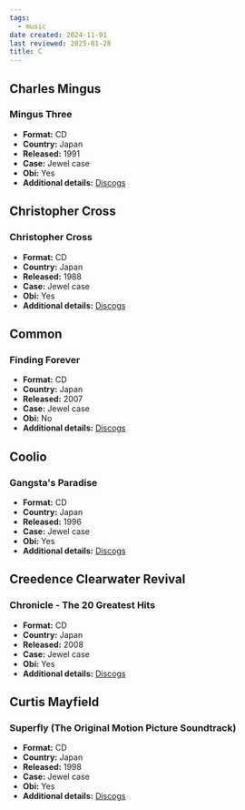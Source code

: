 ```yaml
---
tags:
  - music
date created: 2024-11-01
last reviewed: 2025-01-28
title: C
---
```


## Charles Mingus

### Mingus Three

- **Format:** CD
- **Country:** Japan
- **Released:** 1991
- **Case:** Jewel case
- **Obi:** Yes
- **Additional details:** [Discogs](https://www.discogs.com/release/31852787-Charles-Mingus-Mingus-Three)

## Christopher Cross

### Christopher Cross

- **Format:** CD
- **Country:** Japan
- **Released:** 1988
- **Case:** Jewel case
- **Obi:** Yes
- **Additional details:** [Discogs](https://www.discogs.com/release/3688541-Christopher-Cross-Christopher-Cross)

## Common

### Finding Forever

- **Format:** CD
- **Country:** Japan
- **Released:** 2007
- **Case:** Jewel case
- **Obi:** No
- **Additional details:** [Discogs](https://www.discogs.com/release/3301232-Common-Finding-Forever)

## Coolio

### Gangsta's Paradise

- **Format:** CD
- **Country:** Japan
- **Released:** 1996
- **Case:** Jewel case
- **Obi:** Yes
- **Additional details:** [Discogs](https://www.discogs.com/release/7068046-Coolio-%E3%82%AF%E3%83%BC%E3%83%AA%E3%82%AA-Gangstas-Paradise)

## Creedence Clearwater Revival

### Chronicle - The 20 Greatest Hits

- **Format:** CD
- **Country:** Japan
- **Released:** 2008
- **Case:** Jewel case
- **Obi:** Yes
- **Additional details:** [Discogs](https://www.discogs.com/release/7338132-Creedence-Clearwater-Revival-Featuring-John-Fogerty-Chronicle-The-20-Greatest-Hits)

## Curtis Mayfield

### Superfly (The Original Motion Picture Soundtrack)

- **Format:** CD
- **Country:** Japan
- **Released:** 1998
- **Case:** Jewel case
- **Obi:** Yes
- **Additional details:** [Discogs](https://www.discogs.com/release/313018-Curtis-Mayfield-Superfly-The-Original-Motion-Picture-Soundtrack)

